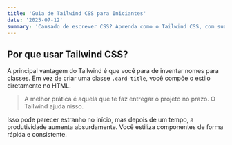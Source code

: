```yaml
---
title: 'Guia de Tailwind CSS para Iniciantes'
date: '2025-07-12'
summary: 'Cansado de escrever CSS? Aprenda como o Tailwind CSS, com sua abordagem "utility-first", pode acelerar drasticamente seu desenvolvimento de interfaces.'
---
```


## Por que usar Tailwind CSS?

A principal vantagem do Tailwind é que você para de inventar nomes para classes. Em vez de criar uma classe `.card-title`, você compõe o estilo diretamente no HTML.

> A melhor prática é aquela que te faz entregar o projeto no prazo. O Tailwind ajuda nisso.

Isso pode parecer estranho no início, mas depois de um tempo, a produtividade aumenta absurdamente. Você estiliza componentes de forma rápida e consistente.
